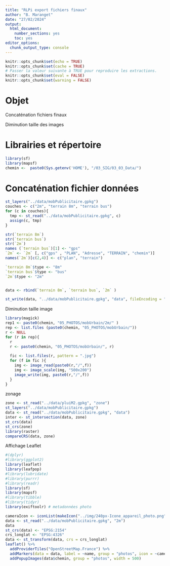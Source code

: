 ```yaml
---
title: "RLPi export fichiers finaux"
author: "B. Maranget"
date: "27/02/2024"
output: 
  html_document: 
    number_sections: yes
    toc: yes
editor_options: 
  chunk_output_type: console
---
```



```r
knitr::opts_chunk$set(echo = TRUE)
knitr::opts_chunk$set(cache = TRUE)
# Passer la valeur suivante à TRUE pour reproduire les extractions.
knitr::opts_chunk$set(eval = FALSE)
knitr::opts_chunk$set(warning = FALSE)
```


# Objet

Concaténation fichiers finaux

Diminution taille des images


# Librairies et répertoire

```r
library(sf)
library(mapsf)
chemin <-  paste0(Sys.getenv('HOME'), "/03_SIG/03_03_Data/")
```


# Concaténation fichier données



```r
st_layers("../data/mobPublicitaire.gpkg")
couches <- c("2m", "terrain 8m", "terrain bus")
for (c in couches){
  tmp <- st_read("../data/mobPublicitaire.gpkg", c)
  assign(c, tmp)
}

str(`terrain 8m`)
str(`terrain bus`)
str(`2m`)
names (`terrain bus`)[1] <- "gps"
`2m` <- `2m` [, c("gps" , "PLAN", "Adresse", "TERRAIN", "chemin")]
names(`2m`)[c(2,4)] <- c("plan", "terrain")

`terrain 8m`$type <- "8m"
`terrain bus`$type <- "bus"
`2m`$type <- "2m"


data <- rbind(`terrain 8m`, `terrain bus`, `2m` )

st_write(data, "../data/mobPublicitaire.gpkg", "data", fileEncoding = "UTF-8", delete_layer = T)
```



Diminution taille image

```r
library(magick)
rep1 <- paste0(chemin, "05_PHOTOS/mobUrbain/2m/" )
rep <- list.files (paste0(chemin, "05_PHOTOS/mobUrbain/"))
r <- NULL
for (r in rep){
  r
  r <- paste0(chemin, "05_PHOTOS/mobUrbain/", r)
  
  fic <- list.files(r, pattern = ".jpg")
  for (f in fic ){
    img <- image_read(paste0(r,"/",f))
    img <- image_scale(img, "500x200")
    image_write(img, paste0(r,"/",f))
  }
}

```


zonage

```r
zone <- st_read("../data/pluiM2.gpkg", "zone")
st_layers("../data/mobPublicitaire.gpkg")
data <- st_read("../data/mobPublicitaire.gpkg", "data")
inter <- st_intersection(data, zone)
st_crs(data)
st_crs(zone)
library(raster)
compareCRS(data, zone)
```




Affichage Leaflet


```r
#(dplyr)
#library(ggplot2)
library(leaflet)
library(leafpop)
#library(lubridate)
#library(purrr)
#library(readr)
library(sf)
library(mapsf)
#library(tibble)
#library(tidyr)
library(exiftoolr) # metadonnées photo
```



```r
cameraIcon <- iconList(makeIcon("../img/240px-Icone_appareil_photo.png", iconWidth = 30))
data <- st_read("../data/mobPublicitaire.gpkg", "2m")
data
st_crs(data) <- "EPSG:2154"
crs_longlat <- "EPSG:4326"
data <- st_transform(data, crs = crs_longlat)
leaflet() %>%
  addProviderTiles("OpenStreetMap.France") %>%
  addMarkers(data = data, label = ~name, group = "photos", icon = ~cameraIcon) %>%
  addPopupImages(data$chemin, group = "photos", width = 500) 
```